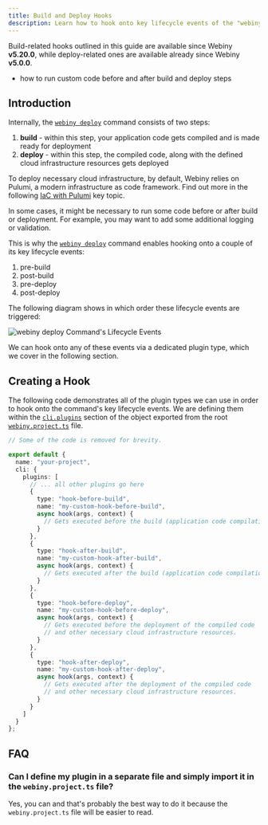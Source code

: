 ```yaml
---
title: Build and Deploy Hooks
description: Learn how to hook onto key lifecycle events of the "webiny deploy" commands.
---
```



<Alert type="info" title="Can I Use This?">

Build-related hooks outlined in this guide are available since Webiny **v5.20.0**, while deploy-related ones are available already since Webiny **v5.0.0**.

</Alert>

<Alert type="success" title="What you’ll learn">

- how to run custom code before and after build and deploy steps

</Alert>

## Introduction

Internally, the [`webiny deploy`](/docs/{version}/core-development-concepts/basics/project-deployment) command consists of two steps:

1. **build** - within this step, your application code gets compiled and is made ready for deployment
2. **deploy** - within this step, the compiled code, along with the defined cloud infrastructure resources gets deployed

<Alert type="info">

To deploy necessary cloud infrastructure, by default, Webiny relies on Pulumi, a modern infrastructure as code framework. Find out more in the following [IaC with Pulumi](/docs/{version}/infrastructure/pulumi-iac/iac-with-pulumi) key topic.

</Alert>

In some cases, it might be necessary to run some code before or after build or deployment. For example, you may want to add some additional logging or validation.

This is why the [`webiny deploy`](/docs/{version}/core-development-concepts/basics/project-deployment) command enables hooking onto a couple of its key lifecycle events:

1. pre-build
2. post-build
3. pre-deploy
4. post-deploy

The following diagram shows in which order these lifecycle events are triggered:

<Image src={deployPhases} title="webiny deploy Command's Lifecycle Events" shadow={false} />

We can hook onto any of these events via a dedicated plugin type, which we cover in the following section.

## Creating a Hook

The following code demonstrates all of the plugin types we can use in order to hook onto the command's key lifecycle events. We are defining them within the [`cli.plugins`](https://github.com/webiny/webiny-js/blob/next/packages/cwp-template-aws/template/common/webiny.project.ts#L23) section of the object exported from the root [`webiny.project.ts`](https://github.com/webiny/webiny-js/blob/next/packages/cwp-template-aws/template/common/webiny.project.ts) file.

```ts webiny.project.ts
// Some of the code is removed for brevity.

export default {
  name: "your-project",
  cli: {
    plugins: [
      // ... all other plugins go here
      {
        type: "hook-before-build",
        name: "my-custom-hook-before-build",
        async hook(args, context) {
          // Gets executed before the build (application code compilation) step.
        }
      },
      {
        type: "hook-after-build",
        name: "my-custom-hook-after-build",
        async hook(args, context) {
          // Gets executed after the build (application code compilation) step.
        }
      },
      {
        type: "hook-before-deploy",
        name: "my-custom-hook-before-deploy",
        async hook(args, context) {
          // Gets executed before the deployment of the compiled code
          // and other necessary cloud infrastructure resources.
        }
      },
      {
        type: "hook-after-deploy",
        name: "my-custom-hook-after-deploy",
        async hook(args, context) {
          // Gets executed after the deployment of the compiled code
          // and other necessary cloud infrastructure resources.
        }
      }
    ]
  }
};
```

## FAQ

### Can I define my plugin in a separate file and simply import it in the `webiny.project.ts` file?

Yes, you can and that's probably the best way to do it because the `webiny.project.ts` file will be easier to read.
